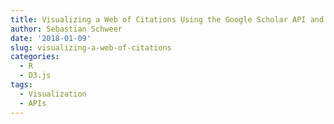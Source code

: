 ```yaml
---
title: Visualizing a Web of Citations Using the Google Scholar API and D3.js
author: Sebastian Schweer
date: '2018-01-09'
slug: visualizing-a-web-of-citations
categories:
  - R
  - D3.js
tags:
  - Visualization
  - APIs
---
```


